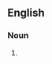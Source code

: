 {{also|superdelegates|super-delegates}}

==English==

===Noun===
{{head|en|noun plural form}}

# {{plural of|super delegate|lang=en}}